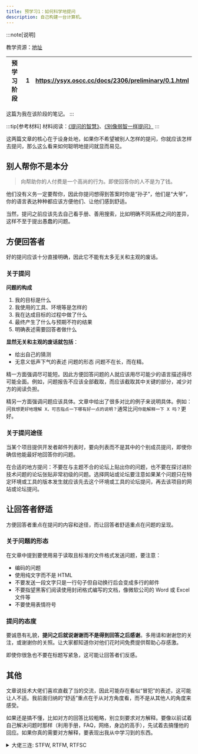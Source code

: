 ```yaml
---
title: 预学习1：如何科学地提问
description: 自己构建一台计算机。
---
```


:::note[说明]

教学资源：[地址](https://ysyx.oscc.cc/docs/#%E6%95%99%E5%AD%A6%E8%B5%84%E6%BA%90)

| 预学习阶段 | 1 | https://ysyx.oscc.cc/docs/2306/preliminary/0.1.html |
| --- | --- | --- |

这篇为我在该阶段的笔记。
:::

:::tip[参考材料]
材料阅读：[《提问的智慧》](https://github.com/ryanhanwu/How-To-Ask-Questions-The-Smart-Way/blob/main/README-zh_CN.md)、[《别像弱智一样提问》](https://github.com/tangx/Stop-Ask-Questions-The-Stupid-Ways/blob/master/README.md)
:::

这两篇文章的核心在于设身处地，如果你不希望被别人怎样的提问，你就应该怎样去提问，那么这么看来如何聪明地提问就显而易见。

## 别人帮你不是本分

> 向帮助你的人付费是一个高尚的行为。即使回答你的人不是为了钱。

他们没有义务一定要帮你，因此你提问想得到答案时你是“孙子”，他们是“大爷”，你的语言表达种种都应该方便他们、让他们感到舒适。

当然，提问之前应该先去自己看手册、善用搜索，比如明确不同系统之间的差异，这样不至于提出愚蠢的问题。

## 方便回答者

好的提问应该十分直接明确，因此它不能有太多无关和主观的废话。

### 关于提问

**问题的构成**

1. 我的目标是什么
2. 我使用的工具、环境等是怎样的
3. 我在达成目标的过程中做了什么
4. 最终产生了什么与预期不符的结果
5. 明确表述需要回答者做什么

**显然无关和主观的废话就包括**：
- 给出自己的猜测
- 无意义低声下气的表述
问题的形态
问题不在长，而在精。

精一方面强调尽可能短。因此方便回答问题的人就应该用尽可能少的语言描述得尽可能全面。例如，问题报告不应该全部截取，而应该截取其中关键的部分，减少对方的阅读负担。

精另一方面强调问题应该具体。文章中给出了很多对比的例子来说明具体。例如：问`我想更好地理解 X，可否指点一下哪有好一点的说明？`通常比问`你能解释一下 X 吗？`更好。

### 关于提问途径

当某个项目提供开发者邮件列表时，要向列表而不是其中的个别成员提问，即使你确信他能最好地回答你的问题。

在合适的地方提问：不要在与主题不合的论坛上贴出你的问题，也不要在探讨进阶技术问题的论坛张贴非常初级的问题。选择网站或论坛要注意如果某个问题只在特定环境或工具的版本发生就应该先去这个环境或工具的论坛提问，再去该项目的网站或论坛提问。

## 让回答者舒适

方便回答者重点在提问的内容和途径，而让回答者舒适重点在问题的呈现。

### 关于问题的形态

在文章中提到要使用易于读取且标准的文件格式发送问题，要注意：
- 编码的问题
- 使用纯文字而不是 HTML
- 不要发送一段文字只是一行句子但自动换行后会变成多行的邮件
- 不要指望黑客们阅读使用封闭格式编写的文档，像微软公司的 Word 或 Excel 文件等
- 不要使用表情符号

### 提问的态度

要诚恳有礼貌，**提问之后就说谢谢而不是得到回答之后感谢**。多用请和谢谢您的关注，或谢谢你的关照。让大家都知道你对他们花时间免费提供帮助心存感激。

即使你很急也不要在标题写紧急，这可能让回答者们反感。

## 其他

文章说技术大佬们喜欢直截了当的交流，因此可能存在看似“冒犯”的表述，这可能让人不适。我前面归纳的“舒适”重点在于从对方角度看，而不是从其他人的角度来感受。

如果还是搞不懂，比如对方的回答比较粗略，别立刻要求对方解释。要像以前试着自己解决问题时那样（利用手册，FAQ，网络，身边的高手），先试着去搞懂他的回应。如果你真的需要对方解释，要表现出我从中学习到的东西。

<details>
  <summary>大佬三连: STFW, RTFM, RTFSC</summary>
    - STFW：Search the f**king web
    - RTFM：Read the f**king manual
    - RTFSC：Read the f**king source code
</details>

<LinkCard title="项目首页" description="一生一芯跟学笔记" href="../ysyx" />

<LinkCard title="下一篇" description="预学习2：Linux系统安装和基本使用" href="../1-2" />
